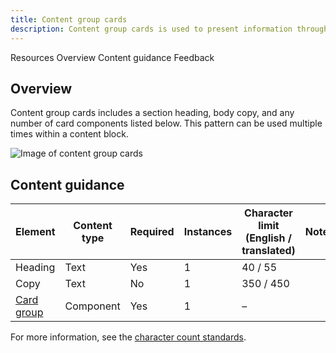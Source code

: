 ```yaml
---
title: Content group cards
description: Content group cards is used to present information through a group of cards with each acting as a call to action that drives to additional or supporting destinations.
---
```



<ComponentDescription name="Content group cards" type="layout" />

<AnchorLinks>

<AnchorLink>Resources</AnchorLink>
<AnchorLink>Overview</AnchorLink> 
<AnchorLink>Content guidance</AnchorLink>
<AnchorLink>Feedback</AnchorLink>
  
</AnchorLinks>

<ResourceLinks name="Content group cards" type="layout" />

## Overview

Content group cards includes a section heading, body copy, and any number of card components listed below. This pattern can be used multiple times within a content block.

![Image of content group cards](../../images/pattern/content-group-with-cards/content-group-with-cards.jpg)

## Content guidance

| Element                                                                  | Content type | Required | Instances | Character limit <br/>(English / translated) | Notes |
| ------------------------------------------------------------------------ | ------------ | -------- | --------- | ------------------------------------------- | ----- |
| Heading                                                                  | Text         | Yes      | 1         | 40 / 55                                     |       |
| Copy                                                                     | Text         | No       | 1         | 350 / 450                                   |       |
| [Card group](https://www.ibm.com/standards/carbon/components/card-group) | Component    | Yes      | 1         | –                                           |       |

For more information, see the [character count standards](https://www.ibm.com/standards/carbon/guidelines/content/#character-count-standards).

<ComponentFooter name="Content group cards" type="layout" />
